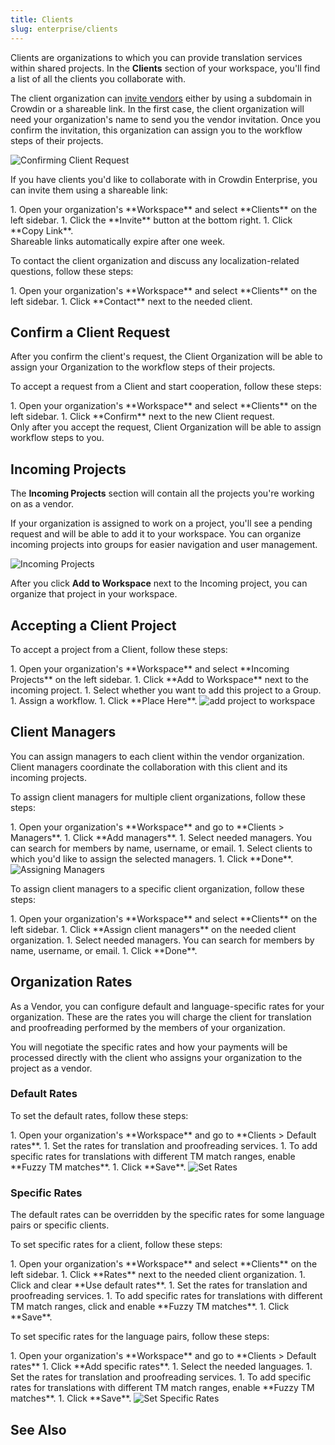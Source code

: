```yaml
---
title: Clients
slug: enterprise/clients
---
```



Clients are organizations to which you can provide translation services within shared projects. In the **Clients** section of your workspace, you'll find a list of all the clients you collaborate with.

The client organization can [invite vendors](/enterprise/vendors#inviting-an-existing-organization-to-be-a-vendor) either by using a subdomain in Crowdin or a shareable link. In the first case, the client organization will need your organization's name to send you the vendor invitation. Once you confirm the invitation, this organization can assign you to the workflow steps of their projects.

<Image src={vendorsRequest} alt="Confirming Client Request" />

If you have clients you'd like to collaborate with in Crowdin Enterprise, you can invite them using a shareable link:

<Steps>
  1. Open your organization's **Workspace** and select **Clients** on the left sidebar.
  1. Click the **Invite** button at the bottom right.
  1. Click <Icon name="mdi:link" class="inline-icon" /> **Copy Link**.
</Steps>

<Aside type="caution">
  Shareable links automatically expire after one week.
</Aside>

To contact the client organization and discuss any localization-related questions, follow these steps:

<Steps>
  1. Open your organization's **Workspace** and select **Clients** on the left sidebar.
  1. Click <Icon name="mdi:email-outline" class="inline-icon" /> **Contact** next to the needed client.
</Steps>

## Confirm a Client Request

After you confirm the client's request, the Client Organization will be able to assign your Organization to the workflow steps of their projects.

To accept a request from a Client and start cooperation, follow these steps:

<Steps>
  1. Open your organization's **Workspace** and select **Clients** on the left sidebar.
  1. Click **Confirm** next to the new Client request.
</Steps>

<Aside>
  Only after you accept the request, Client Organization will be able to assign workflow steps to you.
</Aside>

## Incoming Projects

The **Incoming Projects** section will contain all the projects you're working on as a vendor.

If your organization is assigned to work on a project, you'll see a pending request and will be able to add it to your workspace. You can organize incoming projects into groups for easier navigation and user management.

<Image src={incomingProjects} alt="Incoming Projects" />

After you click **Add to Workspace** next to the Incoming project, you can organize that project in your workspace.

## Accepting a Client Project

To accept a project from a Client, follow these steps:

<Steps>
  1. Open your organization's **Workspace** and select **Incoming Projects** on the left sidebar.
  1. Click **Add to Workspace** next to the incoming project.
  1. Select whether you want to add this project to a Group.
  1. Assign a workflow.
  1. Click **Place Here**. <Image src={addToWorkspace} alt="add project to workspace" class="width-xl" />
</Steps>

## Client Managers

You can assign managers to each client within the vendor organization. Client managers coordinate the collaboration with this client and its incoming projects.

To assign client managers for multiple client organizations, follow these steps:

<Steps>
  1. Open your organization's **Workspace** and go to **Clients > Managers**.
  1. Click **Add managers**.
  1. Select needed managers. You can search for members by name, username, or email.
  1. Select clients to which you'd like to assign the selected managers.
  1. Click **Done**.
</Steps>

<Image src={assigningManagers} alt="Assigning Managers" />

To assign client managers to a specific client organization, follow these steps:

<Steps>
  1. Open your organization's **Workspace** and select **Clients** on the left sidebar.
  1. Click <Icon name="mdi:account-plus" class="inline-icon" /> **Assign client managers** on the needed client organization.
  1. Select needed managers. You can search for members by name, username, or email.
  1. Click **Done**.
</Steps>

## Organization Rates

As a Vendor, you can configure default and language-specific rates for your organization. These are the rates you will charge the client for translation and proofreading performed by the members of your organization.

<Aside>
  You will negotiate the specific rates and how your payments will be processed directly with the client who assigns your organization to the project as a vendor.
</Aside>

### Default Rates

To set the default rates, follow these steps:

<Steps>
  1. Open your organization's **Workspace** and go to **Clients > Default rates**.
  1. Set the rates for translation and proofreading services.
  1. To add specific rates for translations with different TM match ranges, enable **Fuzzy TM matches**.
  1. Click **Save**.
</Steps>

<Image src={vendorRates} alt="Set Rates" />

### Specific Rates

The default rates can be overridden by the specific rates for some language pairs or specific clients.

To set specific rates for a client, follow these steps:

<Steps>
  1. Open your organization's **Workspace** and select **Clients** on the left sidebar.
  1. Click **Rates** next to the needed client organization.
  1. Click <Icon name="mdi:cog" class="inline-icon" /> and clear **Use default rates**.
  1. Set the rates for translation and proofreading services.
  1. To add specific rates for translations with different TM match ranges, click <Icon name="mdi:cog" class="inline-icon" /> and enable **Fuzzy TM matches**.
  1. Click **Save**.
</Steps>

To set specific rates for the language pairs, follow these steps:

<Steps>
  1. Open your organization's **Workspace** and go to **Clients > Default rates**
  1. Click **Add specific rates**.
  1. Select the needed languages.
  1. Set the rates for translation and proofreading services.
  1. To add specific rates for translations with different TM match ranges, enable **Fuzzy TM matches**.
  1. Click **Save**.
</Steps>

<Image src={vendorSpecificRates} alt="Set Specific Rates" />

## See Also

<LinkCard
  title="Vendors"
  href="/enterprise/vendors"
/>
